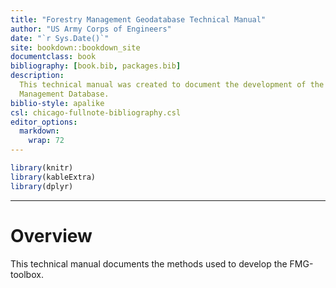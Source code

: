 ```yaml
--- 
title: "Forestry Management Geodatabase Technical Manual"
author: "US Army Corps of Engineers"
date: "`r Sys.Date()`"
site: bookdown::bookdown_site
documentclass: book
bibliography: [book.bib, packages.bib]
description: 
  This technical manual was created to document the development of the Forestry
  Management Database. 
biblio-style: apalike
csl: chicago-fullnote-bibliography.csl
editor_options: 
  markdown: 
    wrap: 72
---
```

```r
library(knitr)
library(kableExtra)
library(dplyr)
```
--- 



# Overview {-}

This technical manual documents the methods used to develop the FMG-toolbox. 
